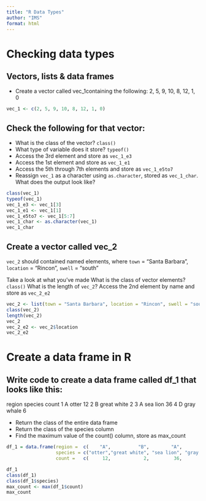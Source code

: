 ```yaml
---
title: "R Data Types"
author: "IMS"
format: html
---
```


# Checking data types
## Vectors, lists & data frames
- Create a vector called vec_1containing the following: 2, 5, 9, 10, 8, 12, 1, 0
```r
vec_1 <- c(2, 5, 9, 10, 8, 12, 1, 0)
```

## Check the following for that vector:

- What is the class of the vector? `class()`
- What type of variable does it store? `typeof()`
- Access the 3rd element and store as `vec_1_e3`
- Access the 1st element and store as `vec_1_e1`
- Access the 5th through 7th elements and store as `vec_1_e5to7`
- Reassign `vec_1` as a character using `as.character`, stored as `vec_1_char`. What does the output look like?

```r
class(vec_1)
typeof(vec_1)
vec_1_e3 <- vec_1[3]
vec_1_e1 <- vec_1[1]
vec_1_e5to7 <- vec_1[5:7]
vec_1_char <- as.character(vec_1)
vec_1_char
```

## Create a vector called vec_2
`vec_2` should contained named elements, where `town` = "Santa Barbara", `location` = "Rincon", `swell` = "south"

Take a look at what you’ve made
What is the class of vector elements? `class()`
What is the length of `vec_2`?
Access the 2nd element by name and store as `vec_2_e2`

```r
vec_2 <- list(town = "Santa Barbara", location = "Rincon", swell = "south")
class(vec_2)           
length(vec_2)
vec_2
vec_2_e2 <- vec_2$location
vec_2_e2
```

# Create a data frame in R
## Write code to create a data frame called df_1 that looks like this:

  region     species count
1      A       otter    12
2      B great white     2
3      A    sea lion    36
4      D  gray whale     6

- Return the class of the entire data frame
- Return the class of the species column
- Find the maximum value of the count() column, store as max_count

```r
df_1 = data.frame(region =  c(    "A",          "B",        "A",          "D"),
                  species = c("otter","great white", "sea lion", "gray whale"),
                  count =   c(     12,            2,         36,            6))

df_1
class(df_1)
class(df_1$species)
max_count <- max(df_1$count)
max_count
```

